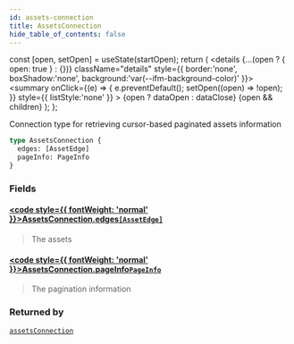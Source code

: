 ```yaml
---
id: assets-connection
title: AssetsConnection
hide_table_of_contents: false
---
```







  const [open, setOpen] = useState(startOpen);
  return (
    <details {...(open ? { open: true } : {})} className="details" style={{ border:'none', boxShadow:'none', background:'var(--ifm-background-color)' }}>
      <summary
        onClick={(e) => {
          e.preventDefault();
          setOpen((open) => !open);
        }}
        style={{ listStyle:'none' }}
      >
      {open ? dataOpen : dataClose}
      </summary>
      {open && children}
    </details>
  );
};




Connection type for retrieving cursor-based paginated assets information


```graphql
type AssetsConnection {
  edges: [AssetEdge]
  pageInfo: PageInfo
}
```


### Fields

#### [<code style={{ fontWeight: 'normal' }}>AssetsConnection.<b>edges</b></code>](#)<Bullet />[`[AssetEdge]`](/testnet/api/graphql/objects/asset-edge) <Badge class="secondary" text="list"/> <Badge class="secondary" text="object"/>
> The assets
> 

#### [<code style={{ fontWeight: 'normal' }}>AssetsConnection.<b>pageInfo</b></code>](#)<Bullet />[`PageInfo`](/testnet/api/graphql/objects/page-info) <Badge class="secondary" text="object"/>
> The pagination information
> 



### Returned by

[`assetsConnection`](/testnet/api/graphql/queries/assets-connection)  <Badge class="secondary" text="query"/>

